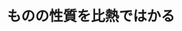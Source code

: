 ﻿---
title: "ものの性質を比熱ではかる"
category: "その他"
vol: 17
interviewee: "阿竹 徹 "
url: ""
tags: []
pdf: "17-6.pdf"
career: ""
preface: "------------"
---
